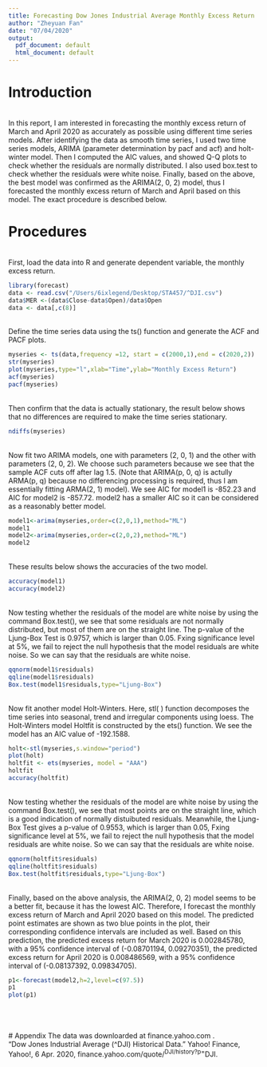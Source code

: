 ```yaml
---
title: Forecasting Dow Jones Industrial Average Monthly Excess Return
author: "Zheyuan Fan"
date: "07/04/2020"
output:
  pdf_document: default
  html_document: default
---
```


# Introduction
\
In this report, I am interested in forecasting the monthly excess return of March and April 2020 as accurately as possible using different time series models. After identifying the data as smooth time series, I used two time series models, ARIMA (parameter determination by pacf and acf) and holt-winter model. Then I computed the AIC values, and showed Q-Q plots to check whether the residuals are normally distributed. I also used box.test to check whether the residuals were white noise. Finally, based on the above, the best model was confirmed as the ARIMA(2, 0, 2) model, thus I forecasted the monthly excess return of March and April based on this model. The exact procedure is described below. 

# Procedures
\
First, load the data into R and generate dependent variable, the monthly excess return.
```r
library(forecast)
data <- read.csv("/Users/6ixlegend/Desktop/STA457/^DJI.csv")
data$MER <-(data$Close-data$Open)/data$Open
data <- data[,c(8)]
```
\
Define the time series data using the ts() function and generate the ACF and PACF plots.
```r
myseries <- ts(data,frequency =12, start = c(2000,1),end = c(2020,2))
str(myseries)
plot(myseries,type="l",xlab="Time",ylab="Monthly Excess Return")
acf(myseries)
pacf(myseries)
```
\
Then confirm that the data is actually stationary, the result below shows that no differences are required to make the time series stationary.
```r
ndiffs(myseries)
```
\
Now fit two ARIMA models, one with parameters (2, 0, 1) and the other with parameters (2, 0, 2). We choose such parameters because we see that the sample ACF cuts off after lag 1.5. (Note that ARIMA(p, 0, q) is actully ARMA(p, q) because no differencing processing is required, thus I am essentially fitting ARMA(2, 1) model). We see AIC for model1 is -852.23 and AIC for model2 is -857.72. model2 has a smaller AIC so it can be considered as a reasonably better model.
```r
model1<-arima(myseries,order=c(2,0,1),method="ML")
model1
model2<-arima(myseries,order=c(2,0,2),method="ML")
model2
```
\
These results below shows the accuracies of the two model.
```r
accuracy(model1)
accuracy(model2)
```
\
Now testing whether the residuals of the model are white noise by using the command Box.test(), we see that some residuals are not normally distributed, but most of them are on the straight line. The p-value of the Ljung-Box Test is 0.9757, which is larger than 0.05. Fxing significance level at 5%, we fail to reject the null hypothesis that the model residuals are white noise. So we can say that the residuals are white noise.
```r
qqnorm(model1$residuals)
qqline(model1$residuals)
Box.test(model1$residuals,type="Ljung-Box")
```
\
Now fit another model Holt-Winters. Here, stl( ) function decomposes the time series into seasonal, trend and irregular components using loess. The Holt-Winters model Holtfit is constructed by the ets() function. We see the model has an AIC value of -192.1588.
```r
holt<-stl(myseries,s.window="period")
plot(holt)
holtfit <- ets(myseries, model = "AAA")
holtfit
accuracy(holtfit)
```
\
Now testing whether the residuals of the model are white noise by using the command Box.test(), we see that most points are on the straight line, which is a good indication of normally distuibuted residuals. Meanwhile, the Ljung-Box Test gives a p-value of 0.9553, which is larger than 0.05, Fxing significance level at 5%, we fail to reject the null hypothesis that the model residuals are white noise. So we can say that the residuals are white noise.
```r
qqnorm(holtfit$residuals)
qqline(holtfit$residuals)
Box.test(holtfit$residuals,type="Ljung-Box")
```
\
Finally, based on the above analysis, the ARIMA(2, 0, 2) model seems to be a better fit, because it has the lowest AIC. Therefore, I forecast the monthly excess return of March and April 2020 based on this model. The predicted point estimates are shown as two blue points in the plot, their corresponding confidence intervals are included as well. Based on this prediction, the predicted excess return for March 2020 is 0.002845780, with a 95% confidence interval of (-0.08701194, 0.09270351), the predicted excess return for April 2020 is 0.008486569, with a 95% confidence interval of (-0.08137392, 0.09834705).
```r
p1<-forecast(model2,h=2,level=c(97.5))
p1
plot(p1)
```
\
\
\
# Appendix 
The data was downloarded at finance.yahoo.com .\
“Dow Jones Industrial Average (^DJI) Historical Data.” Yahoo! Finance, Yahoo!, 6 Apr. 2020, finance.yahoo.com/quote/^DJI/history?p=^DJI. 